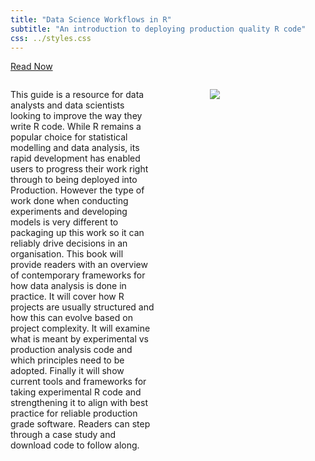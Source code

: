 ```yaml
---
title: "Data Science Workflows in R"  
subtitle: "An introduction to deploying production quality R code"
css: ../styles.css
---  
```


<a href="https://datasciworkflows.netlify.app/" class="btn btn-outline-info btn-lg active" role="button" aria-pressed="true">Read Now</a>

:::: {.columns}

::: {.column width="50%"}
This guide is a resource for data analysts and data scientists looking to improve the way they write R code. While R remains a popular choice for statistical modelling and data analysis, its rapid development has enabled users to progress their work right through to being deployed into Production. However the type of work done when conducting experiments and developing models is very different to packaging up this work so it can reliably drive decisions in an organisation. This book will provide readers with an overview of contemporary frameworks for how data analysis is done in practice. It will cover how R projects are usually structured and how this can evolve based on project complexity. It will examine what is meant by experimental vs production analysis code and which principles need to be adopted. Finally it will show current tools and frameworks for taking experimental R code and strengthening it to align with best practice for reliable production grade software. Readers can step through a case study and download code to follow along.
:::

::: {.column width="10%"}

:::  

::: {.column width="40%"}
![](featured.png){.shadow-image}
:::

::::  


<!-- Calendly badge widget begin -->
<link href="https://assets.calendly.com/assets/external/widget.css" rel="stylesheet">
<script src="https://assets.calendly.com/assets/external/widget.js" type="text/javascript" async></script>
<script type="text/javascript">window.onload = function() { Calendly.initBadgeWidget({ url: 'https://calendly.com/wavedata', text: 'Schedule time with me', color: '#0069ff', textColor: '#ffffff', branding: true }); }</script>
<!-- Calendly badge widget end -->


